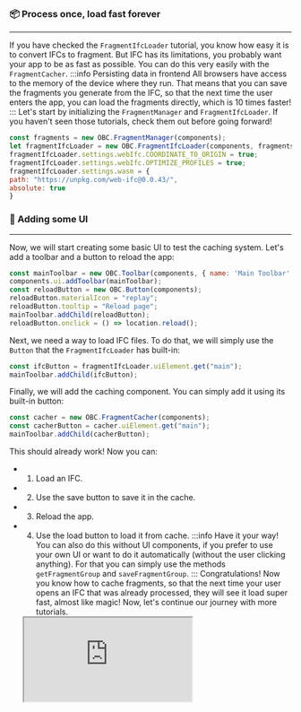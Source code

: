 ### 📦 Process once, load fast forever
___
If you have checked the `FragmentIfcLoader` tutorial, you know how
easy it is to convert IFCs to fragment. But IFC has its limitations,
you probably want your app to be as fast as possible. You can
do this very easily with the `FragmentCacher`.
:::info Persisting data in frontend
All browsers have access to the memory of the device where they run.
That means that you can save the fragments you generate from the IFC,
so that the next time the user enters the app, you can load the
fragments directly, which is 10 times faster!
:::
Let's start by initializing the `FragmentManager` and `FragmentIfcLoader`.
If you haven't seen those tutorials, check them out before going forward!

```js
const fragments = new OBC.FragmentManager(components);
let fragmentIfcLoader = new OBC.FragmentIfcLoader(components, fragments);
fragmentIfcLoader.settings.webIfc.COORDINATE_TO_ORIGIN = true;
fragmentIfcLoader.settings.webIfc.OPTIMIZE_PROFILES = true;
fragmentIfcLoader.settings.wasm = {
path: "https://unpkg.com/web-ifc@0.0.43/",
absolute: true
}
```
### 💅 Adding some UI
___
Now, we will start creating some basic UI to test the caching system. Let's
add a toolbar and a button to reload the app:

```js
const mainToolbar = new OBC.Toolbar(components, { name: 'Main Toolbar', position: 'bottom' });
components.ui.addToolbar(mainToolbar);
const reloadButton = new OBC.Button(components);
reloadButton.materialIcon = "replay";
reloadButton.tooltip = "Reload page";
mainToolbar.addChild(reloadButton);
reloadButton.onclick = () => location.reload();
```
Next, we need a way to load IFC files. To do that, we will simply use the
`Button` that the `FragmentIfcLoader` has built-in:

```js
const ifcButton = fragmentIfcLoader.uiElement.get("main");
mainToolbar.addChild(ifcButton);
```
Finally, we will add the caching component. You can simply add it using
its built-in button:

```js
const cacher = new OBC.FragmentCacher(components);
const cacherButton = cacher.uiElement.get("main");
mainToolbar.addChild(cacherButton);
```
This should already work! Now you can:
- 1. Load an IFC.
- 2. Use the save button to save it in the cache.
- 3. Reload the app.
- 4. Use the load button to load it from cache.
:::info Have it your way!
You can also do this without UI components, if you prefer to use your own UI
or want to do it automatically (without the user clicking anything). For that
you can simply use the methods `getFragmentGroup` and `saveFragmentGroup`.
:::
Congratulations! Now you know how to cache fragments, so that the next time
your user opens an IFC that was already processed, they will see it load
super fast, almost like magic! Now, let's continue our journey with more
tutorials.


  <iframe src="https://ifcjs.github.io/components/src/fragments/FragmentCacher/index.html"></iframe>

  